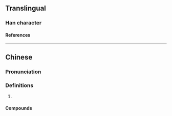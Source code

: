 {{character info/new}}
==Translingual==

===Han character===
{{Han char|rn=30|rad=口|as=08|sn=11|four=63081|canj=RJMO|ids=⿰口定}}

====References====
{{Han ref|kx=0196.261|hdz=10646.050|uh=5576}}

----

==Chinese==
{{zh-forms}}

===Pronunciation===
{{zh-pron
|m=dìng
|c=ding6
}}

===Definitions===
{{zh-hanzi}}

# {{n-g|Used in transcription.}}

====Compounds====
{{zh-der|吡啶|菲啶|蝶啶|嘧啶|吖啶|吖丁啶|萘啶|哌啶}}
